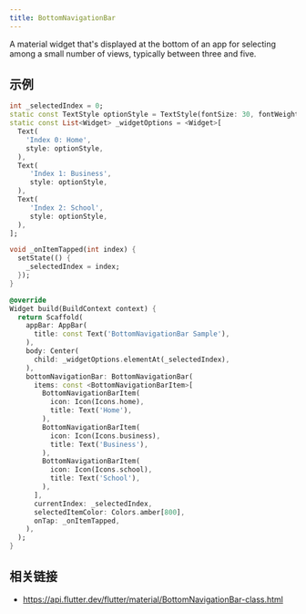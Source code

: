 ```yaml
---
title: BottomNavigationBar
---
```


A material widget that's displayed at the bottom of an app for selecting among a small number of views, typically between three and five.

## 示例

```dart liveslice=BottomNavigationBar mockup=iPhone7
int _selectedIndex = 0;
static const TextStyle optionStyle = TextStyle(fontSize: 30, fontWeight: FontWeight.bold);
static const List<Widget> _widgetOptions = <Widget>[
  Text(
    'Index 0: Home',
    style: optionStyle,
  ),
  Text(
     'Index 1: Business',
     style: optionStyle,
  ),
  Text(
     'Index 2: School',
     style: optionStyle,
  ),
];

void _onItemTapped(int index) {
  setState(() {
    _selectedIndex = index;
  });
}

@override
Widget build(BuildContext context) {
  return Scaffold(
    appBar: AppBar(
      title: const Text('BottomNavigationBar Sample'),
    ),
    body: Center(
      child: _widgetOptions.elementAt(_selectedIndex),
    ),
    bottomNavigationBar: BottomNavigationBar(
      items: const <BottomNavigationBarItem>[
        BottomNavigationBarItem(
          icon: Icon(Icons.home),
          title: Text('Home'),
        ),
        BottomNavigationBarItem(
          icon: Icon(Icons.business),
          title: Text('Business'),
        ),
        BottomNavigationBarItem(
          icon: Icon(Icons.school),
          title: Text('School'),
        ),
      ],
      currentIndex: _selectedIndex,
      selectedItemColor: Colors.amber[800],
      onTap: _onItemTapped,
    ),
  );
}
```

## 相关链接

- https://api.flutter.dev/flutter/material/BottomNavigationBar-class.html
